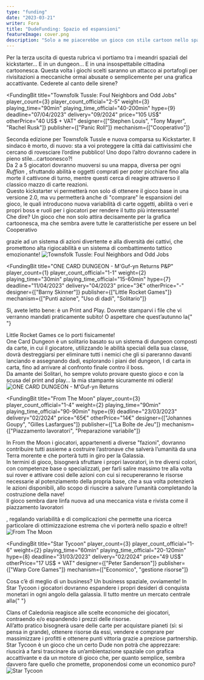 ```yaml
---
type: "funding"
date: "2023-03-21"
writer: Fora
title: "DudeFunding: Spazio ed espansioni"
featureImage: cover.png
description: "Solo a me piacerebbe un gioco con stile cartoon nello spazio?!"
---
```


<FundingIntro>
  Per la terza uscita di questa rubrica vi portiamo tra i meandri spaziali del
  kickstarter… E in un dungeon… E in una insospettabile cittadina cartoonesca.
  Questa volta i giochi scelti saranno un attacco ai portafogli per
  rivisitazioni a meccaniche ormai abusate o semplicemente per una grafica
  accattivante. Cederete al canto delle sirene?
</FundingIntro>

<FundingBit
  title="Townsfolk Tussle: Foul Neighbors and Odd Jobs"
  player_count={3}
  player_count_official="2-5"
  weight={3}
  playing_time="90min"
  playing_time_official="40-200min"
  hype={9}
  deadline="07/04/2023"
  delivery="09/2024"
  price="105 US$"
  otherPrice="40 US$ + VAT"
  designer={["Stephen Louis", "Tony Mayer", "Rachel Rusk"]}
  publisher={["Panic Roll"]}
  mechanism={["Cooperativo"]}
>
  Seconda edizione per Townsfolk Tussle e nuova comparsa su Kickstarter. Il
  sindaco è morto, di nuovo: sta a voi proteggere la città dai cattivissimi che
  cercano di rovesciare l’ordine pubblico! Uno dopo l’altro dovranno cadere in
  pieno stile…cartoonesco?! <br />
  Da 2 a 5 giocatori dovranno muoversi su una mappa, diversa per ogni <em>
    Ruffian
  </em>, sfruttando abilità e oggetti comprati per poter picchiare fino alla morte
  il cattivone di turno, mentre questi cerca di reagire attraverso il classico mazzo
  di carte reazioni. <br />
  Questo kickstarter vi permetterà non solo di ottenere il gioco base in una
  versione 2.0, ma vu permetterà anche di "comprare" le espansioni del gioco, le
  quali introducono nuova variabilità di carte oggetti, abilità o veri e propri
  boss e ruoli per i giocatori per rendere il tutto più interessante! <br />
  Che dire? Un gioco che non solo attira decisamente per la grafica cartoonesca,
  ma che sembra avere tutte le caratteristiche per essere un bel <Link to="/mechanisms/cooperativo">
    Cooperativo
  </Link> grazie ad un sistema di azioni divertente e alla diversità dei cattivi,
  che promettono alta rigiocabilità e un sistema di combattimento tattico emozionante!
</FundingBit>

<img src="game1.png" alt="Townsfolk Tussle: Foul Neighbors and Odd Jobs" />

<FundingLink
  title="Townsfolk Tussle: Foul Neighbors and Odd Jobs"
  link="https://www.kickstarter.com/projects/panicroll/townsfolk-tussle-foul-neighbors-and-odd-jobs?ref=user_menu"
  small
/>

<FundingBit
  title="ONE CARD DUNGEON - M'Guf-yn Returns P&P"
  player_count={1}
  player_count_official="1-1"
  weight={2}
  playing_time="30min"
  playing_time_official="15-60min"
  hype={7}
  deadline="11/04/2023"
  delivery="04/2023"
  price="3€"
  otherPrice="-"
  designer={["Barny Skinner"]}
  publisher={["Little Rocket Games"]}
  mechanism={["Punti azione", "Uso di dadi", "Solitario"]}
>
  Sì, avete letto bene: è un Print and Play. Dovrete stamparvi i file che vi
  verranno mandati praticamente subito! O aspettare che quest’autunno la{" "}
  <Link to="/publishers/little-rocket-games">Little Rocket Games</Link> ce lo
  porti fisicamente! <br />
  One Card Dungeon è un solitario basato su un sistema di dungeon composti da carte,
  in cui il giocatore, utilizzando le abilità speciali della sua classe, dovrà destreggiarsi
  per eliminare tutti i nemici che gli si pareranno davanti lanciando e assegnando
  dadi, esplorando i piani del dungeon, l di carta in carta, fino ad arrivare al
  confronto finale contro il boss. <br />
  Da amante dei <Link to="/mechanisms/solitario">Solitari</Link>, ho sempre
  voluto provare questo gioco e con la scusa del print and play… la mia
  stampante sicuramente mi odierà!
</FundingBit>

<img src="game2.png" alt="ONE CARD DUNGEON - M'Guf-yn Returns" />

<FundingLink
  title="ONE CARD DUNGEON - M'Guf-yn Returns"
  link="https://www.kickstarter.com/projects/littlerocketgames/one-card-dungeon-mguf-yn-returns?ref=section-homepage-view-more-recommendations-p1"
  small
/>

<FundingBit
  title="From The Moon"
  player_count={3}
  player_count_official="1-4"
  weight={2}
  playing_time="90min"
  playing_time_official="90-90min"
  hype={9}
  deadline="23/03/2023"
  delivery="02/2024"
  price="65€"
  otherPrice="14€"
  designer={["Johannes Goupy", "Gilles Lasfargues"]}
  publisher={["La Boîte de Jeu"]}
  mechanism={["Piazzamento lavoratori", "Preparazione variabile"]}
>
  In From the Moon i giocatori, appartenenti a diverse "fazioni", dovranno
  contribuire tutti assieme a costruire l’astronave che salverà l’umanità da una
  Terra morente e che porterà tutti in giro per la Galassia.
  <br />
  In termini di gioco, bisognerà sfruttare i propri lavoratori, in tre diversi
  colori, con competenze base o specializzati, per farli salire massimo tre alla
  volta sui rover e attivare così delle azioni con cui si recupereranno le
  risorse necessarie al potenziamento della propria base, che a sua volta
  potenzierà le azioni disponibili, allo scopo di riuscire a salvare l’umanità
  completando la costruzione della nave! <br />
  Il gioco sembra dare linfa nuova ad una meccanica vista e rivista come il <Link to="/mechanisms/piazzamento-lavoratori">
    piazzamento lavoratori
  </Link>, regalando variabilità e di complicazioni che permette una ricerca particolare
  di ottimizzazione estrema che vi porterà nello spazio e oltre!!
</FundingBit>

<img src="game3.png" alt="From The Moon" />

<FundingLink
  title="From The Moon"
  link="https://www.kickstarter.com/projects/laboitedejeu/from-the-moon?ref=discovery_category_popular"
  small
/>

<FundingBit
  title="Star Tycoon"
  player_count={3}
  player_count_official="1-6"
  weight={2}
  playing_time="60min"
  playing_time_official="20-120min"
  hype={8}
  deadline="31/03/2023"
  delivery="02/2024"
  price="49 US$"
  otherPrice="17 US$ + VAT"
  designer={["Peter Sanderson"]}
  publisher={["Warp Core Games"]}
  mechanism={["Economico", "gestione risorse"]}
>
  Cosa c’è di meglio di un business? Un business spaziale, ovviamente! In Star
  Tycoon i giocatori dovranno espandere i propri desideri di conquista monetari
  in ogni angolo della galassia. Il tutto mentre un mercato centrale alla{" "}
  <Link to="/reviews/clans-of-caledonia">Clans of Caledonia</Link> reagisce alle
  scelte economiche dei giocatori, contraendo e/o espandendo i prezzi delle
  risorse. <br />
  All’atto pratico bisognerà usare delle carte per acquistare pianeti (sì: si pensa
  in grande), ottenere risorse da essi, vendere e comprare per massimizzare i profitti
  e ottenere punti vittoria grazie a preziose partnership.
  <br />
  Star Tycoon è un gioco che un certo <Link to="/writers/dadi-daddy">
    Dude
  </Link> non potrà che apprezzare: riuscirà a farsi trascinare da un’ambientazione
  spaziale con grafica accattivante e da un motore di gioco che, per quanto semplice,
  sembra davvero fare quello che promette, proponendosi come un economico puro?
</FundingBit>

<img src="game4.png" alt="Star Tycoon" />

<FundingLink
  title="Star Tycoon"
  link="https://www.kickstarter.com/projects/warpcoregames/star-tycoon?ref=discovery_category_popular"
  small
/>
